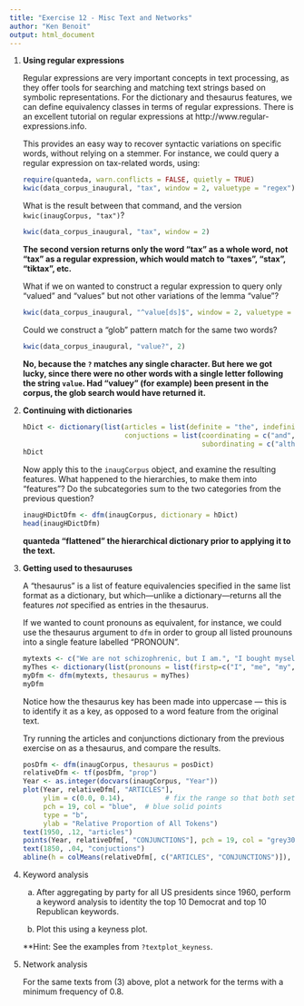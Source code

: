 ```yaml
---
title: "Exercise 12 - Misc Text and Networks"
author: "Ken Benoit"
output: html_document
---
```


1.  **Using regular expressions**
    
    Regular expressions are very important concepts in text processing, as they offer
    tools for searching and matching text strings based on symbolic representations.
    For the dictionary and thesaurus features, we can define equivalency classes in terms
    of regular expressions.  There is an excellent tutorial on regular expressions at
    http://www.regular-expressions.info.
    
    This provides an easy way to recover syntactic variations on specific words, without relying
    on a stemmer.  For instance, we could query a regular expression on tax-related words, using: 
    ```r
    require(quanteda, warn.conflicts = FALSE, quietly = TRUE)
    kwic(data_corpus_inaugural, "tax", window = 2, valuetype = "regex")
    ```
    
    What is the result between that command, and the version `kwic(inaugCorpus, "tax")`?  
    ```r
    kwic(data_corpus_inaugural, "tax", window = 2)
    ```
    **The second version returns only the word "tax" as a whole word, not "tax" as a regular expression, which would match to "taxes", "stax", "tiktax", etc.**
    
    What if we on wanted to construct a regular expression to query only "valued" and "values" but not other variations of the lemma "value"?
    ```r
    kwic(data_corpus_inaugural, "^value[ds]$", window = 2, valuetype = "regex")
    ```

    Could we construct a "glob" pattern match for the same two words?
    ```r
    kwic(data_corpus_inaugural, "value?", 2)
    ```
    **No, because the `?` matches any single character.  But here we got lucky, since there were no other words with a single letter following the string `value`.  Had "valuey" (for example) been present in the corpus, the glob search would have returned it.**
    
2.  **Continuing with dictionaries**
        
    ```r
    hDict <- dictionary(list(articles = list(definite = "the", indefinite = c("a", "an")),
                             conjuctions = list(coordinating = c("and", "but", "or", "nor", "for", "yet", "so"),
                                                subordinating = c("although", "because", "since", "unless"))))
    hDict
    ```
        
    Now apply this to the `inaugCorpus` object, and examine the resulting features.  What happened to the hierarchies, to make them
    into "features"?  Do the subcategories sum to the two categories from the previous question?
    
    ```r
    inaugHDictDfm <- dfm(inaugCorpus, dictionary = hDict)
    head(inaugHDictDfm)
    ```
    **quanteda "flattened" the hierarchical dictionary prior to applying it to the text.**
        
        
3.  **Getting used to thesauruses**

    A "thesaurus" is a list of feature equivalencies specified in the same list format as a dictionary, 
    but which---unlike a dictionary---returns all the features *not* specified as entries in the
    thesaurus.  
    
    If we wanted to count pronouns as equivalent, for instance, we could use the thesaurus argument
    to `dfm` in order to group all listed prounouns into a single feature labelled "PRONOUN".
    ```r
    mytexts <- c("We are not schizophrenic, but I am.", "I bought myself a new car.")
    myThes <- dictionary(list(pronouns = list(firstp=c("I", "me", "my", "mine", "myself", "we", "us", "our", "ours"))))
    myDfm <- dfm(mytexts, thesaurus = myThes)
    myDfm
    ```
    Notice how the thesaurus key has been made into uppercase --- this is to identify it as 
    a key, as opposed to a word feature from the original text.
    
    Try running the articles and conjunctions dictionary from the previous exercise on 
    as a thesaurus, and compare the results.
    
    ```r
    posDfm <- dfm(inaugCorpus, thesaurus = posDict)
    relativeDfm <- tf(posDfm, "prop")
    Year <- as.integer(docvars(inaugCorpus, "Year"))
    plot(Year, relativeDfm[, "ARTICLES"], 
         ylim = c(0.0, 0.14),          # fix the range so that both sets fit
         pch = 19, col = "blue",  # blue solid points
         type = "b",
         ylab = "Relative Proportion of All Tokens")
    text(1950, .12, "articles")
    points(Year, relativeDfm[, "CONJUNCTIONS"], pch = 19, col = "grey30", type = "b")
    text(1850, .04, "conjuctions")
    abline(h = colMeans(relativeDfm[, c("ARTICLES", "CONJUNCTIONS")]), col = c("blue", "grey30"), lty = "dotted")
    ```

4.  Keyword analysis

    a) After aggregating by party for all US presidents since 1960, perform a keyword analysis to identity the top 10 Democrat and top 10 Republican keywords.
    
    
    
    b) Plot this using a keyness plot.
    
    **Hint: See the examples from `?textplot_keyness`.
    
5.  Network analysis

    For the same texts from (3) above, plot a network for the terms with a minimum frequency of 0.8.
 
    